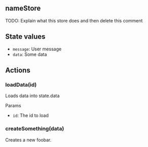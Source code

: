 
<Meta title="Sharpr/stores/**name**" />

## **name**Store

TODO: Explain what this store does and then delete this comment

## State values

- `message`: User message
- `data`: Some data

## Actions

### loadData(id)

Loads data into state.data

Params

- `id`: The id to load

### createSomething(data)

Creates a new foobar.
